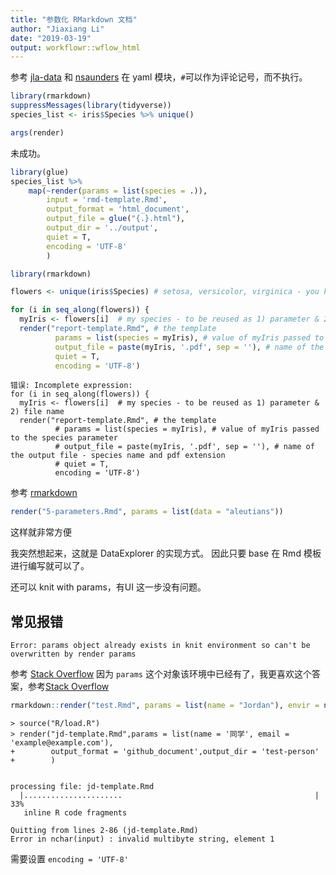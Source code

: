 ```yaml
---
title: "参数化 RMarkdown 文档"
author: "Jiaxiang Li"
date: "2019-03-19"
output: workflowr::wflow_html
---
```


参考 [jla-data](https://www.jla-data.net/eng/parametrized-r-markdown-reports/) 和
[nsaunders](https://nsaunders.wordpress.com/2019/03/04/using-parameters-in-rmarkdown/)
在 yaml 模块，`#`可以作为评论记号，而不执行。

```r
library(rmarkdown)
suppressMessages(library(tidyverse))
species_list <- iris$Species %>% unique()
```

```r
args(render)
```

未成功。 
 
```r
library(glue)
species_list %>% 
    map(~render(params = list(species = .)),
        input = 'rmd-template.Rmd',
        output_format = 'html_document',
        output_file = glue("{.}.html"),
        output_dir = '../output',
        quiet = T,
        encoding = 'UTF-8'
        )
```

```r
library(rmarkdown)

flowers <- unique(iris$Species) # setosa, versicolor, virginica - you know them all, don't you?

for (i in seq_along(flowers)) {
  myIris <- flowers[i]  # my species - to be reused as 1) parameter & 2) file name
  render("report-template.Rmd", # the template
          params = list(species = myIris), # value of myIris passed to the species parameter
          output_file = paste(myIris, '.pdf', sep = ''), # name of the output file - species name and pdf extension
          quiet = T,
          encoding = 'UTF-8')
```

```
错误: Incomplete expression: 
for (i in seq_along(flowers)) {
  myIris <- flowers[i]  # my species - to be reused as 1) parameter & 2) file name
  render("report-template.Rmd", # the template
          # params = list(species = myIris), # value of myIris passed to the species parameter
          # output_file = paste(myIris, '.pdf', sep = ''), # name of the output file - species name and pdf extension
          # quiet = T,
          encoding = 'UTF-8')
```


参考 [rmarkdown](https://rmarkdown.rstudio.com/lesson-6.html)

```r
render("5-parameters.Rmd", params = list(data = "aleutians"))
```

这样就非常方便

我突然想起来，这就是 DataExplorer 的实现方式。
因此只要 base 在 Rmd 模板进行编写就可以了。 

还可以 knit with params，有UI 这一步没有问题。

## 常见报错

```
Error: params object already exists in knit environment so can't be overwritten by render params
```

参考 [Stack Overflow](https://stackoverflow.com/a/32028424/8625228)
因为 `params` 这个对象该环境中已经有了，我更喜欢这个答案，参考[Stack Overflow](https://stackoverflow.com/a/42104149/8625228)

```r
rmarkdown::render("test.Rmd", params = list(name = "Jordan"), envir = new.env() )
```

```
> source("R/load.R")
> render("jd-template.Rmd",params = list(name = '同学', email = 'example@example.com'),
+        output_format = 'github_document',output_dir = 'test-person'
+        )


processing file: jd-template.Rmd
  |......................                                           |  33%
   inline R code fragments

Quitting from lines 2-86 (jd-template.Rmd) 
Error in nchar(input) : invalid multibyte string, element 1
```

需要设置 `encoding = 'UTF-8'`